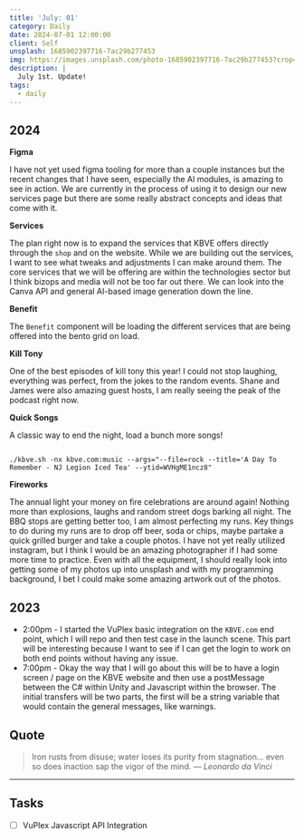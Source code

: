 ```yaml
---
title: 'July: 01'
category: Daily
date: 2024-07-01 12:00:00
client: Self
unsplash: 1685902397716-7ac29b277453
img: https://images.unsplash.com/photo-1685902397716-7ac29b277453?crop=entropy&cs=srgb&fm=jpg&ixid=MnwzNjM5Nzd8MHwxfHJhbmRvbXx8fHx8fHx8fDE2ODE3NDg2ODY&ixlib=rb-4.0.3&q=85
description: |
  July 1st. Update!
tags:
  - daily
---
```



## 2024

**Figma**

I have not yet used figma tooling for more than a couple instances but the recent changes that I have seen, especially the AI modules, is amazing to see in action.
We are currently in the process of using it to design our new services page but there are some really abstract concepts and ideas that come with it.

**Services**

The plan right now is to expand the services that KBVE offers directly through the `shop` and on the website.
While we are building out the services, I want to see what tweaks and adjustments I can make around them.
The core services that we will be offering are within the technologies sector but I think bizops and media will not be too far out there.
We can look into the Canva API and general AI-based image generation down the line.

**Benefit**

The `Benefit` component will be loading the different services that are being offered into the bento grid on load.

**Kill Tony**

One of the best episodes of kill tony this year!
I could not stop laughing, everything was perfect, from the jokes to the random events. Shane and James were also amazing guest hosts, I am really seeing the peak of the podcast right now.

**Quick Songs**

A classic way to end the night, load a bunch more songs!

```shell

./kbve.sh -nx kbve.com:music --args="--file=rock --title='A Day To Remember - NJ Legion Iced Tea' --ytid=WVHgME1ncz8"

```

**Fireworks**

The annual light your money on fire celebrations are around again!
Nothing more than explosions, laughs and random street dogs barking all night.
The BBQ stops are getting better too, I am almost perfecting my runs. 
Key things to do during my runs are to drop off beer, soda or chips, maybe partake a quick grilled burger and take a couple photos.
I have not yet really utilized instagram, but I think I would be an amazing photographer if I had some more time to practice.
Even with all the equipment, I should really look into getting some of my photos up into unsplash and with my programming background, I bet I could make some amazing artwork out of the photos.


<Adsense />

## 2023
- 2:00pm - I started the VuPlex basic integration on the `KBVE.com` end point, which I will repo and then test case in the launch scene. This part will be interesting because I want to see if I can get the login to work on both end points without having any issue.
- 7:00pm - Okay the way that I will go about this will be to have a login screen / page on the KBVE website and then use a postMessage between the C# within Unity and Javascript within the browser. The initial transfers will be two parts, the first will be a string variable that would contain the general messages, like warnings.

## Quote

> Iron rusts from disuse; water loses its purity from stagnation... even so does inaction sap the vigor of the mind.
> — <cite>Leonardo da Vinci</cite>

---

## Tasks

- [ ] VuPlex Javascript API Integration
